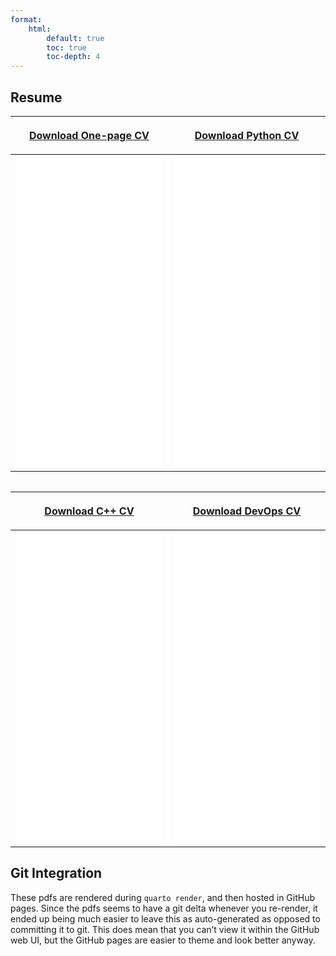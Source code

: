 ```yaml
---
format:
    html:
        default: true
        toc: true
        toc-depth: 4
---
```


## Resume

```{=html}
<table>
  <thead>
    <tr>
      <th>
        <p class="text-center">
          <a class="btn btn-primary btn-lg cv-download" href="onepager_resume.pdf" target="_blank"> <i class="fa-solid fa-file-arrow-down"></i> Download One-page CV </a>
        </p>
      </th>
      <th>
        <p class="text-center">
          <a class="btn btn-primary btn-lg cv-download" href="python_resume.pdf" target="_blank"> <i class="fa-solid fa-file-arrow-down"></i> Download Python CV </a>
        </p>
      </th>
    </tr>
  </thead>
  <tbody>
    <tr>
      <td>
        <iframe src="onepager_resume.pdf" height=500px style="border: 0.5px" position="absolute" top=0 left=0 width=100% height=100%></iframe>
      </td>
      <td>
        <iframe src="python_resume.pdf" height=500px style="border: 0.5px" position="absolute" top=0 left=0 width=100% height=100%></iframe>
      </td>
    </tr>
  </tbody>
<table>

<table>
  <thead>
    <tr>
      <th>
        <p class="text-center">
          <a class="btn btn-primary btn-lg cv-download" href="cpp_resume.pdf" target="_blank"> <i class="fa-solid fa-file-arrow-down"></i> Download C++ CV </a>
        </p>
      </th>
      <th>
        <p class="text-center">
          <a class="btn btn-primary btn-lg cv-download" href="devops_resume.pdf" target="_blank"> <i class="fa-solid fa-file-arrow-down"></i> Download DevOps CV </a>
        </p>
      </th>
    </tr>
  </thead>
  <tbody>
    <tr>
      <td>
        <iframe src="cpp_resume.pdf" height=500px style="border: 0.5px" position="absolute" top=0 left=0 width=100% height=100%></iframe>
      </td>
      <td>
        <iframe src="devops_resume.pdf" height=500px style="border: 0.5px" position="absolute" top=0 left=0 width=100% height=100%></iframe>
      </td>
    </tr>
  </tbody>
<table>

```

## Git Integration

These pdfs are rendered during `quarto render`, and then hosted in GitHub pages. Since the pdfs seems to have a git delta whenever you re-render, it ended up being much easier to leave this as auto-generated as opposed to committing it to git. This does mean that you can't view it within the GitHub web UI, but the GitHub pages are easier to theme and look better anyway.
